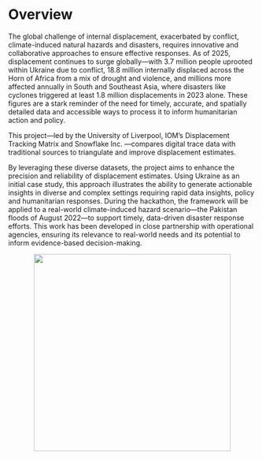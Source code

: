 # Overview {#sec-overview .unnumbered}

The global challenge of internal displacement, exacerbated by conflict, climate-induced natural hazards and disasters, requires innovative and collaborative approaches to ensure effective responses. As of 2025, displacement continues to surge globally—with 3.7 million people uprooted within Ukraine due to conflict, 18.8 million internally displaced across the Horn of Africa from a mix of drought and violence, and millions more affected annually in South and Southeast Asia, where disasters like cyclones triggered at least 1.8 million displacements in 2023 alone. These figures are a stark reminder of the need for timely, accurate, and spatially detailed data and accessible ways to process it to inform humanitarian action and policy.

This project—led by the University of Liverpool, IOM’s Displacement Tracking Matrix and Snowflake Inc. —compares digital trace data with traditional sources to triangulate and improve displacement estimates.

By leveraging these diverse datasets, the project aims to enhance the precision and reliability of displacement estimates. Using Ukraine as an initial case study, this approach illustrates the ability to generate actionable insights in diverse and complex settings requiring rapid data insights, policy and humanitarian responses. During the hackathon, the framework will be applied to a real-world climate-induced hazard scenario—the Pakistan floods of August 2022—to support timely, data-driven disaster response efforts. This work has been developed in close partnership with operational agencies, ensuring its relevance to real-world needs and its potential to inform evidence-based decision-making.

<div style="text-align: center;">
  <img src="img/LIV ILLU_LAYOUT_A1_FINAL.jpg" width="400">
</div>